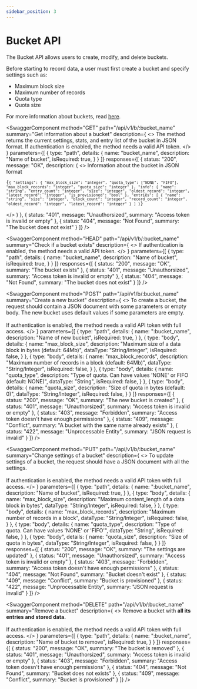 ```yaml
---
sidebar_position: 3
---
```



# Bucket API

The Bucket API allows users to create, modify, and delete buckets.

Before starting to record data, a user must first create a bucket and specify settings such as:

* Maximum block size
* Maximum number of records
* Quota type
* Quota size

For more information about buckets, read [here](../how-does-it-work.mdx#internal-structure).

<SwaggerComponent
  method="GET"
  path="/api/v1/b/:bucket_name"
  summary="Get information about a bucket"
  description={
    <>
      The method returns the current settings, stats, and entry list of the bucket in JSON format. 
      If authentication is enabled, the method needs a valid API token.
    </>
  }
  parameters={[
    {
      type: "path",
      details: {
        name: "bucket_name",
        description: "Name of bucket",
        isRequired: true,
      }
    }
  ]}
  responses={[
    {
      status: "200",
      message: "OK",
      description: (
        <>
          Information about the bucket in JSON format
          <pre><code>{`{
  "settings": {
        "max_block_size": "integer",
        "quota_type": ["NONE", "FIFO"],
        "max_block_records": "integer",
        "quota_size": "integer"
    },
    "info": {
        "name": "string",
        "entry_count": "integer",
        "size": "integer",
        "oldest_record": "integer",
        "latest_record": "integer",
        "is_provisioned": "bool"
    },
    "entries": [
        {
            "name": "string",
            "size": "integer",
            "block_count": "integer",
            "record_count": "integer",
            "oldest_record": "integer",
            "latest_record": "integer"
        }
    ]
}`}</code></pre>
        </>
      )
    },
    {
      status: "401",
      message: "Unauthorsized",
      summary: "Access token is invalid or empty"
    },
    {
      status: "404",
      message: "Not Found",
      summary: "The bucket does not exist"
    }
  ]}
/>


<SwaggerComponent
  method="HEAD"
  path="/api/v1/b/:bucket_name"
  summary="Check if a bucket exists"
  description={
    <>
      If authentication is enabled, the method needs a valid API token.
    </>
  }
  parameters={[
    {
      type: "path",
      details: {
        name: "bucket_name",
        description: "Name of bucket",
        isRequired: true,
      }
    }
  ]}
  responses={[
    {
      status: "200",
      message: "OK",
      summary: "The bucket exists"
    },
    {
      status: "401",
      message: "Unauthorsized",
      summary: "Access token is invalid or empty"
    },
    {
      status: "404",
      message: "Not Found",
      summary: "The bucket does not exist"
    }
  ]}
/>

<SwaggerComponent
  method="POST"
  path="/api/v1/b/:bucket_name"
  summary="Create a new bucket"
  description={
    <>
      To create a bucket, the request should contain a JSON document with some parameters or empty body. The new bucket uses default values if some parameters are empty.
      <br /><br />
      If authentication is enabled, the method needs a valid API token with full access.
    </>
  }
  parameters={[
    {
      type: "path",
      details: {
        name: ":bucket_name",
        description: "Name of new bucket",
        isRequired: true,
      }
    },
    {
      type: "body",
      details: {
        name: "max_block_size",
        description: "Maximum size of a data block in bytes (default: 64Mb)",
        dataType: "String/Integer",
        isRequired: false,
      }
    },
    {
      type: "body",
      details: {
        name: "max_block_records",
        description: "Maximum number of records in a block (default: 64Mb)",
        dataType: "String/Integer",
        isRequired: false,
      }
    },
    {
      type: "body",
      details: {
        name: "quota_type",
        description: "Type of quota. Can have values 'NONE' or FIFO (default: NONE)",
        dataType: "String",
        isRequired: false,
      }
    },
    {
      type: "body",
      details: {
        name: "quota_size",
        description: "Size of quota in bytes (default: 0)",
        dataType: "String/Integer",
        isRequired: false,
      }
    }
  ]}
  responses={[
    {
      status: "200",
      message: "OK",
      summary: "The new bucket is created"
    },
    {
      status: "401",
      message: "Unauthorsized",
      summary: "Access token is invalid or empty"
    },
    {
      status: "403",
      message: "Forbidden",
      summary: "Access token doesn't have enough permissions"
    },
    {
      status: "409",
      message: "Conflict",
      summary: "A bucket with the same name already exists"
    },
    {
      status: "422",
      message: "Unprocessable Entity",
      summary: "JSON request is invalid"
    }
  ]}
/>

<SwaggerComponent
  method="PUT"
  path="/api/v1/b/:bucket_name"
  summary="Change settings of a bucket"
  description={
    <>
      To update settings of a bucket, the request should have a JSON document with all the settings.
      <br /><br />
      If authentication is enabled, the method needs a valid API token with full access.
    </>
  }
  parameters={[
    {
      type: "path",
      details: {
        name: ":bucket_name",
        description: "Name of bucket",
        isRequired: true,
      }
    },
    {
      type: "body",
      details: {
        name: "max_block_size",
        description: "Maximum content_length of a data block in bytes",
        dataType: "String/Integer",
        isRequired: false,
      }
    },
    {
      type: "body",
      details: {
        name: "max_block_records",
        description: "Maximum number of records in a block",
        dataType: "String/Integer",
        isRequired: false,
      }
    },
    {
      type: "body",
      details: {
        name: "quota_type",
        description: "Type of quota. Can have values 'NONE' or 'FIFO'",
        dataType: "String",
        isRequired: false,
      }
    },
    {
      type: "body",
      details: {
        name: "quota_size",
        description: "Size of quota in bytes",
        dataType: "String/Integer",
        isRequired: false,
      }
    }
  ]}
  responses={[
    {
      status: "200",
      message: "OK",
      summary: "The settings are updated"
    },
    {
      status: "401",
      message: "Unauthorsized",
      summary: "Access token is invalid or empty"
    },
    {
      status: "403",
      message: "Forbidden",
      summary: "Access token doesn't have enough permissions"
    },
    {
      status: "404",
      message: "Not Found",
      summary: "Bucket doesn't exist"
    },
    {
      status: "409",
      message: "Conflict",
      summary: "Bucket is provisioned"
    },
    {
      status: "422",
      message: "Unprocessable Entity",
      summary: "JSON request is invalid"
    }
  ]}
/>

<SwaggerComponent
  method="DELETE"
  path="/api/v1/b/:bucket_name"
  summary="Remove a bucket"
  description={
    <>
      Remove a bucket with <strong>all its entries and stored data.</strong>
      <br /><br />
      If authentication is enabled, the method needs a valid API token with full access.
    </>
  }
  parameters={[
    {
      type: "path",
      details: {
        name: ":bucket_name",
        description: "Name of bucket to remove",
        isRequired: true,
      }
    }
  ]}
  responses={[
    {
      status: "200",
      message: "OK",
      summary: "The bucket is removed"
    },
    {
      status: "401",
      message: "Unauthorsized",
      summary: "Access token is invalid or empty"
    },
    {
      status: "403",
      message: "Forbidden",
      summary: "Access token doesn't have enough permissions"
    },
    {
      status: "404",
      message: "Not Found",
      summary: "Bucket does not exists"
    },
    {
      status: "409",
      message: "Conflict",
      summary: "Bucket is provisioned"
    }
  ]}
/>

